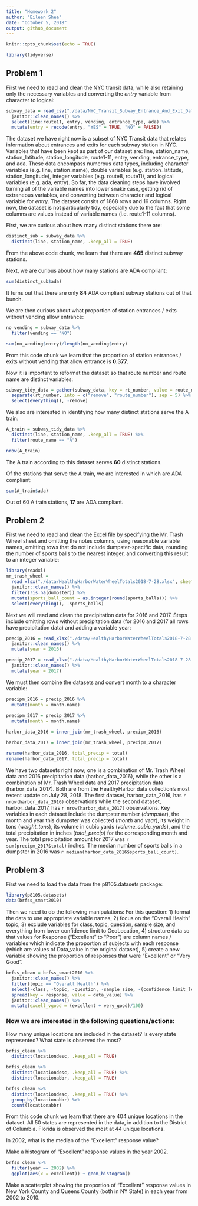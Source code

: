 ```yaml
---
title: "Homework 2"
author: "Eileen Shea"
date: "October 5, 2018"
output: github_document
---
```


```r
knitr::opts_chunk$set(echo = TRUE)

library(tidyverse)
```

## Problem 1

First we need to read and clean the NYC transit data, while also retaining only the necessary variables and converting the _entry_ variable from character to logical:

```r
subway_data = read_csv("./data/NYC_Transit_Subway_Entrance_And_Exit_Data.csv") %>% 
  janitor::clean_names() %>% 
  select(line:route11, entry, vending, entrance_type, ada) %>% 
  mutate(entry = recode(entry, "YES" = TRUE, "NO" = FALSE))
```

The dataset we have right now is a subset of NYC Transit data that relates information about entrances and exits for each subway station in NYC. Variables that have been kept as part of our dataset are: line, station_name, station_latitude, station_longitude, route1-11, entry, vending, entrance_type, and ada. These data encompass numerous data types, including character variables (e.g. line, station_name), double variables (e.g. station_latitude, station_longitude), integer variables (e.g. route8, route11), and logical variables (e.g. ada, entry). So far, the data cleaning steps have involved turning all of the variable names into lower snake case, getting rid of extraneous variables, and converting between character and logical variable for _entry_. The dataset consits of 1868 rows and 19 columns. Right now, the dataset is not particularly tidy, especially due to the fact that some columns are values instead of variable names (i.e. route1-11 columns). 

First, we are curious about how many distinct stations there are:

```r
distinct_sub = subway_data %>% 
  distinct(line, station_name, .keep_all = TRUE)
```

From the above code chunk, we learn that there are **465** distinct subway stations.

Next, we are curious about how many stations are ADA compliant:

```r
sum(distinct_sub$ada)
```

It turns out that there are only **84** ADA compliant subway stations out of that bunch.

We are then curious about what proportion of station entrances / exits without vending allow entrance:

```r
no_vending = subway_data %>% 
  filter(vending == "NO")

sum(no_vending$entry)/length(no_vending$entry)
```

From this code chunk we learn that the proportion of station entrances / exits without vending that allow entrance is **0.377**.

Now it is important to reformat the dataset so that route number and route name are distinct variables:

```r
subway_tidy_data = gather(subway_data, key = rt_number, value = route_name, route1:route11) %>% 
  separate(rt_number, into = c("remove", "route_number"), sep = 5) %>% 
  select(everything(), -remove)
```

We also are interested in identifying how many distinct stations serve the A train:

```r
A_train = subway_tidy_data %>% 
  distinct(line, station_name, .keep_all = TRUE) %>% 
  filter(route_name == "A")

nrow(A_train)
```

The A train according to this dataset serves **60** distinct stations.

Of the stations that serve the A train, we are interested in which are ADA compliant:

```r
sum(A_train$ada)
```

Out of 60 A train stations, **17** are ADA compliant.


## Problem 2

First we need to read and clean the Excel file by specifying the Mr. Trash Wheel sheet and omitting the notes columns, using reasonable variable names, omitting rows that do not include dumpster-specific data, rounding the number of sports balls to the nearest integer, and converting this result to an integer variable:

```r
library(readxl)
mr_trash_wheel = 
  read_xlsx("./data/HealthyHarborWaterWheelTotals2018-7-28.xlsx", sheet = "Mr. Trash Wheel", range = "A2:N338") %>% 
  janitor::clean_names() %>% 
  filter(!is.na(dumpster)) %>% 
  mutate(sports_ball_count = as.integer(round(sports_balls))) %>% 
  select(everything(), -sports_balls)
```

Next we will read and clean the precipitation data for 2016 and 2017. Steps include omitting rows without precipitation data (for 2016 and 2017 all rows have precipitation data) and adding a variable year:

```r
precip_2016 = read_xlsx("./data/HealthyHarborWaterWheelTotals2018-7-28.xlsx", sheet = "2016 Precipitation", range = "A2:B14") %>% 
  janitor::clean_names() %>% 
  mutate(year = 2016)

precip_2017 = read_xlsx("./data/HealthyHarborWaterWheelTotals2018-7-28.xlsx", sheet = "2017 Precipitation", range = "A2:B14") %>% 
  janitor::clean_names() %>% 
  mutate(year = 2017)
```

We must then combine the datasets and convert month to a character variable:

```r
precipm_2016 = precip_2016 %>% 
  mutate(month = month.name)
                
precipm_2017 = precip_2017 %>% 
  mutate(month = month.name)

harbor_data_2016 = inner_join(mr_trash_wheel, precipm_2016)

harbor_data_2017 = inner_join(mr_trash_wheel, precipm_2017)

rename(harbor_data_2016, total_precip = total)
rename(harbor_data_2017, total_precip = total)
```

We have two datasets right now; one is a combination of Mr. Trash Wheel data and 2016 precipitation data (harbor_data_2016), while the other is a combination of Mr. Trash Wheel data and 2017 precipitation data (harbor_data_2017). Both are from the HealthyHarbor data collection's most recent update on July 28, 2018. The first dataset, harbor_data_2016, has `r nrow(harbor_data_2016)` observations while the second dataset, harbor_data_2017, has `r nrow(harbor_data_2017)` observations. Key variables in each dataset include the dumpster number (*dumpster*), the month and year this dumpster was collected (*month* and *year*), its weight in tons (*weight_tons*), its volume in cubic yards (*volume_cubic_yards*), and the total precipitation in inches (*total_precip*) for the corresponding month and year. The total precipitation amount for 2017 was `r sum(precipm_2017$total)` inches. The median number of sports balls in a dumpster in 2016 was `r median(harbor_data_2016$sports_ball_count)`.

## Problem 3

First we need to load the data from the p8105.datasets package:

```r
library(p8105.datasets)
data(brfss_smart2010)
```

Then we need to do the following manipulations: For this question: 1) format the data to use appropriate variable names, 2) focus on the “Overall Health” topic, 3) exclude variables for class, topic, question, sample size, and everything from lower confidence limit to GeoLocation, 4) structure data so that values for Response (“Excellent” to “Poor”) are column names / variables which indicate the proportion of subjects with each response (which are values of Data_value in the original dataset), 5) create a new variable showing the proportion of responses that were “Excellent” or “Very Good”.

```r
brfss_clean = brfss_smart2010 %>% 
  janitor::clean_names() %>% 
  filter(topic == "Overall Health") %>% 
  select(-class, -topic, -question, -sample_size, -(confidence_limit_low:geo_location)) %>% 
  spread(key = response, value = data_value) %>% 
  janitor::clean_names() %>% 
  mutate(excell_vgood = (excellent + very_good)/100)
```

### Now we are interested in the following questions/actions:

How many unique locations are included in the dataset? Is every state represented? What state is observed the most?

```r
brfss_clean %>% 
  distinct(locationdesc, .keep_all = TRUE) 

brfss_clean %>% 
  distinct(locationdesc, .keep_all = TRUE) %>% 
  distinct(locationabbr, .keep_all = TRUE)

brfss_clean %>% 
  distinct(locationdesc, .keep_all = TRUE) %>% 
  group_by(locationabbr) %>% 
  count(locationabbr)
```

From this code chunk we learn that there are 404 unique locations in the dataset. All 50 states are represented in the data, in addition to the District of Columbia. Florida is observed the most at 44 unique locations. 


In 2002, what is the median of the “Excellent” response value?


Make a histogram of “Excellent” response values in the year 2002.

```r
brfss_clean %>% 
  filter(year == 2002) %>%
  ggplot(aes(x = excellent)) + geom_histogram()
```

Make a scatterplot showing the proportion of “Excellent” response values in New York County and Queens County (both in NY State) in each year from 2002 to 2010.



